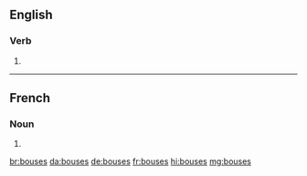 ==English==

===Verb===
{{head|en|verb form}}

# {{en-third-person singular of|bouse}}

----

==French==

===Noun===
{{head|fr|noun plural form|g=?}}

# {{plural of|bouse|lang=fr}}

[[br:bouses]]
[[da:bouses]]
[[de:bouses]]
[[fr:bouses]]
[[hi:bouses]]
[[mg:bouses]]
